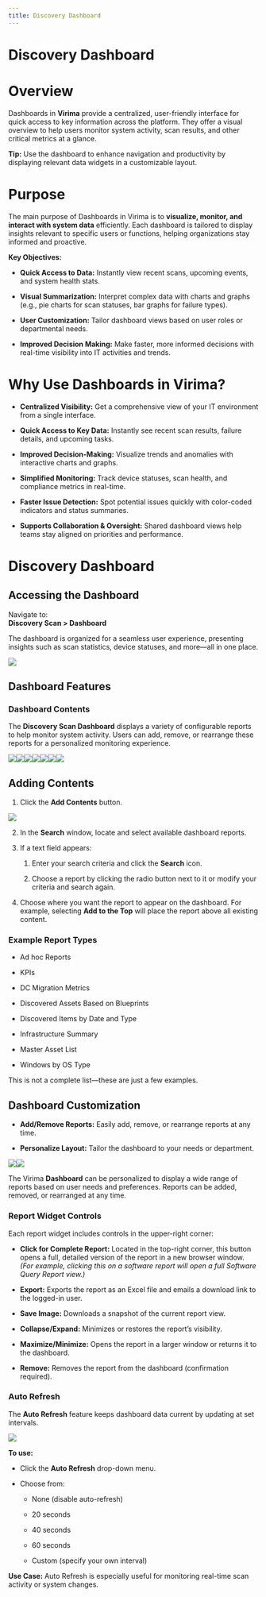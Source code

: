 ```yaml
---
title: Discovery Dashboard
---
```

# Discovery Dashboard

# Overview

Dashboards in **Virima** provide a centralized, user-friendly interface for quick access to key information across the platform. They offer a visual overview to help users monitor system activity, scan results, and other critical metrics at a glance.

**Tip:** Use the dashboard to enhance navigation and productivity by displaying relevant data widgets in a customizable layout.

# Purpose

The main purpose of Dashboards in Virima is to **visualize, monitor, and interact with system data** efficiently. Each dashboard is tailored to display insights relevant to specific users or functions, helping organizations stay informed and proactive.

**Key Objectives:**

- **Quick Access to Data:** Instantly view recent scans, upcoming events, and system health stats.

- **Visual Summarization:** Interpret complex data with charts and graphs (e.g., pie charts for scan statuses, bar graphs for failure types).

- **User Customization:** Tailor dashboard views based on user roles or departmental needs.

- **Improved Decision Making:** Make faster, more informed decisions with real-time visibility into IT activities and trends.

# Why Use Dashboards in Virima?

- **Centralized Visibility:** Get a comprehensive view of your IT environment from a single interface.

- **Quick Access to Key Data:** Instantly see recent scan results, failure details, and upcoming tasks.

- **Improved Decision-Making:** Visualize trends and anomalies with interactive charts and graphs.

- **Simplified Monitoring:** Track device statuses, scan health, and compliance metrics in real-time.

- **Faster Issue Detection:** Spot potential issues quickly with color-coded indicators and status summaries.

- **Supports Collaboration & Oversight:** Shared dashboard views help teams stay aligned on priorities and performance.

# Discovery Dashboard

## Accessing the Dashboard

Navigate to:  
**Discovery Scan \> Dashboard**

The dashboard is organized for a seamless user experience, presenting insights such as scan statistics, device statuses, and more—all in one place.

<img src="/assets/images/Discovery_Dashboard/media/image1-1.png" />

## Dashboard Features

### Dashboard Contents

The **Discovery Scan Dashboard** displays a variety of configurable reports to help monitor system activity. Users can add, remove, or rearrange these reports for a personalized monitoring experience.

<img src="/assets/images/Discovery_Dashboard/media/image2-1.gif" /><img src="/assets/images/Discovery_Dashboard/media/image3-1.gif" /><img src="/assets/images/Discovery_Dashboard/media/image4-1.gif" /><img src="/assets/images/Discovery_Dashboard/media/image5-1.gif" /><img src="/assets/images/Discovery_Dashboard/media/image6-1.gif" /><img src="/assets/images/Discovery_Dashboard/media/image7-1.gif" /><img src="/assets/images/Discovery_Dashboard/media/image8-1.gif" />

## Adding Contents

1.  Click the **Add Contents** button.

<img src="/assets/images/Discovery_Dashboard/media/image9-1.gif" />

2.  In the **Search** window, locate and select available dashboard reports.

3.  If a text field appears:

    1.  Enter your search criteria and click the **Search** icon.

    2.  Choose a report by clicking the radio button next to it or modify your criteria and search again.

4.  Choose where you want the report to appear on the dashboard. For example, selecting **Add to the Top** will place the report above all existing content.

### Example Report Types

- Ad hoc Reports

- KPIs

- DC Migration Metrics

- Discovered Assets Based on Blueprints

- Discovered Items by Date and Type

- Infrastructure Summary

- Master Asset List

- Windows by OS Type

This is not a complete list—these are just a few examples.

## Dashboard Customization

- **Add/Remove Reports:** Easily add, remove, or rearrange reports at any time.

- **Personalize Layout:** Tailor the dashboard to your needs or department.

<img src="/assets/images/Discovery_Dashboard/media/image10-1.gif" /><img src="/assets/images/Discovery_Dashboard/media/image11-1.gif" />

The Virima **Dashboard** can be personalized to display a wide range of reports based on user needs and preferences. Reports can be added, removed, or rearranged at any time.

### Report Widget Controls

Each report widget includes controls in the upper-right corner:

- **Click for Complete Report:** Located in the top-right corner, this button opens a full, detailed version of the report in a new browser window.  
  *(For example, clicking this on a software report will open a full Software Query Report view.)*

- **Export:** Exports the report as an Excel file and emails a download link to the logged-in user.

- **Save Image:** Downloads a snapshot of the current report view.

- **Collapse/Expand:** Minimizes or restores the report’s visibility.

- **Maximize/Minimize:** Opens the report in a larger window or returns it to the dashboard.

- **Remove:** Removes the report from the dashboard (confirmation required).

### Auto Refresh

The **Auto Refresh** feature keeps dashboard data current by updating at set intervals.

<img src="/assets/images/Discovery_Dashboard/media/image12-1.gif" />

**To use:**

- Click the **Auto Refresh** drop-down menu.

- Choose from:

  - None (disable auto-refresh)

  - 20 seconds

  - 40 seconds

  - 60 seconds

  - Custom (specify your own interval)

**Use Case:** Auto Refresh is especially useful for monitoring real-time scan activity or system changes.
